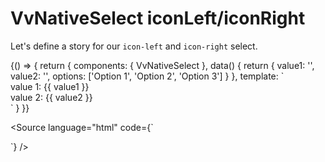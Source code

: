 
<Meta title="Components/NativeSelect/Props/icon" />

# VvNativeSelect iconLeft/iconRight

Let's define a story for our `icon-left` and `icon-right` select.

<Canvas>
	<Story name="icon" play={iconTest}>
		{() => {
			return {
				components: { VvNativeSelect },
				data() {
					return {
						value1: '',
						value2: '',
						options: ['Option 1', 'Option 2', 'Option 3']
					}
				},
				template: `<div class="flex gap-32">
						<div class="w-1/2">
							<vv-native-select data-testid="icon-left" v-model="value1" :options="options" label="Icon left" icon-left="email" />
							value 1: {{ value1 }}
						</div>
						<div class="w-1/2">
							<vv-native-select data-testid="icon-right" v-model="value2" :options="options" label="Icon right" icon-right="phone" />
							value 2: {{ value2 }}
						</div>
					</div>`
			}
		}}
	</Story>
</Canvas>

<Source
	language="html"
	code={`<vv-native-select v-model="value" :options="options" label="Icon left" icon-left="email" />
	
<vv-native-select v-model="value" :options="options" label="Icon right" icon-right="phone" />`}
/>
